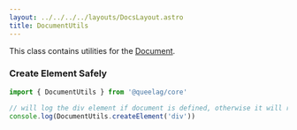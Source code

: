 ```yaml
---
layout: ../../../../layouts/DocsLayout.astro
title: DocumentUtils
---
```


This class contains utilities for the [Document](https://developer.mozilla.org/en-US/docs/Web/API/Document).

### Create Element Safely

```ts
import { DocumentUtils } from '@queelag/core'

// will log the div element if document is defined, otherwise it will return an empty object
console.log(DocumentUtils.createElement('div'))
```
